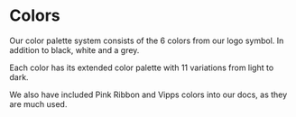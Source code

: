 

<Meta of={ColorsStories} />

# Colors

Our color palette system consists of the 6 colors from our logo symbol. In addition to black, white and a grey.

Each color has its extended color palette with 11 variations from light to dark.

We also have included Pink Ribbon and Vipps colors into our docs, as they are much used.

<Canvas of={ColorsStories.BasicColors} />
<Canvas of={ColorsStories.ExtendedColors} />
<Canvas of={ColorsStories.PinkRibbonColors} />
<Canvas of={ColorsStories.VippsColors} />
